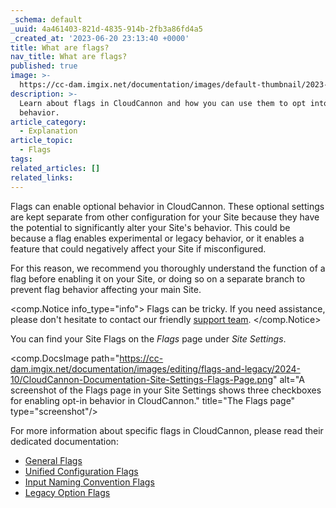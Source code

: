 ```yaml
---
_schema: default
_uuid: 4a461403-821d-4835-914b-2fb3a86fd4a5
_created_at: '2023-06-20 23:13:40 +0000'
title: What are flags?
nav_title: What are flags?
published: true
image: >-
  https://cc-dam.imgix.net/documentation/images/default-thumbnail/2023-Q4/CloudCannon-Documentation-Thumbnail.png
description: >-
  Learn about flags in CloudCannon and how you can use them to opt into app
  behavior.
article_category:
  - Explanation
article_topic:
  - Flags
tags:
related_articles: []
related_links:
---
```

Flags can enable optional behavior in CloudCannon. These optional settings are kept separate from other configuration for your Site because they have the potential to significantly alter your Site's behavior. This could be because a flag enables experimental or legacy behavior, or it enables a feature that could negatively affect your Site if misconfigured.

For this reason, we recommend you thoroughly understand the function of a flag before enabling it on your Site, or doing so on a separate branch to prevent flag behavior affecting your main Site.

<comp.Notice info_type="info">
  Flags can be tricky. If you need assistance, please don't hesitate to contact our friendly [support team](/support/).
</comp.Notice>

You can find your Site Flags on the *Flags* page under *Site Settings*.

<comp.DocsImage path="https://cc-dam.imgix.net/documentation/images/editing/flags-and-legacy/2024-10/CloudCannon-Documentation-Site-Settings-Flags-Page.png" alt="A screenshot of the Flags page in your Site Settings shows three checkboxes for enabling opt-in behavior in CloudCannon." title="The Flags page" type="screenshot"/>

For more information about specific flags in CloudCannon, please read their dedicated documentation:

* [General Flags](/documentation/articles/general-flags/)
* [Unified Configuration Flags](/documentation/articles/unified-configuration-flags/)
* [Input Naming Convention Flags](/documentation/articles/input-naming-convention-flags/)
* [Legacy Option Flags](/documentation/articles/legacy-option-flags/)